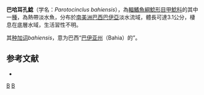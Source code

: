 {{Speciesbox
| status = NE
| status_system = IUCN3.1
| taxon = Parotocinclus bahiensis
| authority = [[Miranda_Ribeiro|Miranda Ribeiro]], 1918
| synonyms = *''Microlepidogaster bahiensis'', Miranda Ribeiro, 1918
}}

'''巴哈耳孔鯰'''（学名：''Parotocinclus bahiensis''），為[[輻鰭魚綱|輻鰭魚綱]][[鯰形目|鯰形目]][[甲鯰科|甲鯰科]]的其中一[[種|種]]，為熱帶淡水魚，分布於[[南美洲|南美洲]][[巴西|巴西]][[巴伊亞|巴伊亞]]淡水流域，體長可達3.1公分，棲息在底層水域，生活習性不明。

其[[种加词|种加词]]''bahiensis''，意为巴西“[[巴伊亚州|巴伊亚州]]（Bahia）的”。

==参考文献==
*{{FishBase_species|genus=Parotocinclus|species=bahiensis|year=2014|month=12}}

{{Taxonbar|from=Q5558452}}

[[Category:耳孔鯰屬|B]]
[[Category:1918年描述的鱼类|B]]